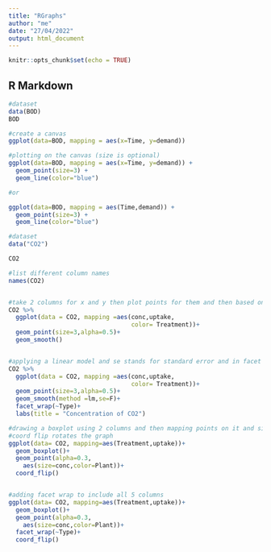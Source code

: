 ```yaml
---
title: "RGraphs"
author: "me"
date: "27/04/2022"
output: html_document
---
```


```r
knitr::opts_chunk$set(echo = TRUE)
```

## R Markdown
```r
#dataset
data(BOD)
BOD

#create a canvas
ggplot(data=BOD, mapping = aes(x=Time, y=demand))

#plotting on the canvas (size is optional)
ggplot(data=BOD, mapping = aes(x=Time, y=demand)) +
  geom_point(size=3) +
  geom_line(color="blue")

#or

ggplot(data=BOD, mapping = aes(Time,demand)) +
  geom_point(size=3) +
  geom_line(color="blue")
```

```r
#dataset
data("CO2")

CO2

#list different column names
names(CO2)


#take 2 columns for x and y then plot points for them and then based on column z given them a color, alpha value stands for opacity of color
CO2 %>% 
  ggplot(data = CO2, mapping =aes(conc,uptake,
                                  color= Treatment))+
  geom_point(size=3,alpha=0.5)+
  geom_smooth()


#applying a linear model and se stands for standard error and in facet wrap we can give another column name
CO2 %>% 
  ggplot(data = CO2, mapping =aes(conc,uptake,
                                  color= Treatment))+
  geom_point(size=3,alpha=0.5)+
  geom_smooth(method =lm,se=F)+
  facet_wrap(~Type)+
  labs(title = "Concentration of CO2")

```


```r

#drawing a boxplot using 2 columns and then mapping points on it and size based on 3rd column and color based on 4th
#coord flip rotates the graph
ggplot(data= CO2, mapping=aes(Treatment,uptake))+
  geom_boxplot()+
  geom_point(alpha=0.3,
    aes(size=conc,color=Plant))+
  coord_flip()


#adding facet wrap to include all 5 columns
ggplot(data= CO2, mapping=aes(Treatment,uptake))+
  geom_boxplot()+
  geom_point(alpha=0.3,
    aes(size=conc,color=Plant))+
  facet_wrap(~Type)+
  coord_flip()

```


